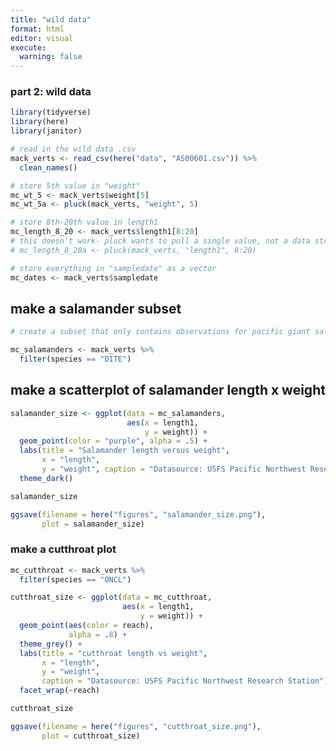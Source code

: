 ```yaml
---
title: "wild data"
format: html
editor: visual
execute: 
  warning: false
---
```


### part 2: wild data

```r
library(tidyverse)
library(here)
library(janitor)
```

```r
# read in the wild data .csv
mack_verts <- read_csv(here("data", "AS00601.csv")) %>% 
  clean_names()
```

```r
# store 5th value in "weight" 
mc_wt_5 <- mack_verts$weight[5]
mc_wt_5a <- pluck(mack_verts, "weight", 5)

# store 8th-20th value in length1
mc_length_8_20 <- mack_verts$length1[8:20]
# this doesn't work- pluck wants to pull a single value, not a data structure
# mc_length_8_20a <- pluck(mack_verts, "length1", 8:20)

# store everything in "sampledate" as a vector
mc_dates <- mack_verts$sampledate
```

## make a salamander subset

```r
# create a subset that only contains observations for pacific giant salamanders

mc_salamanders <- mack_verts %>% 
  filter(species == "DITE")
```

## make a scatterplot of salamander length x weight

```r
salamander_size <- ggplot(data = mc_salamanders, 
                          aes(x = length1,
                              y = weight)) +
  geom_point(color = "purple", alpha = .5) +
  labs(title = "Salamander length versus weight",
       x = "length",
       y = "weight", caption = "Datasource: USFS Pacific Northwest Research Station") +
  theme_dark()

salamander_size

ggsave(filename = here("figures", "salamander_size.png"), 
       plot = salamander_size)
```

### make a cutthroat plot

```r
mc_cutthroat <- mack_verts %>% 
  filter(species == "ONCL")
```

```r
cutthroat_size <- ggplot(data = mc_cutthroat, 
                         aes(x = length1,
                             y = weight)) + 
  geom_point(aes(color = reach),
             alpha = .8) +
  theme_grey() +
  labs(title = "cutthroat length vs weight",
       x = "length",
       y = "weight",
       caption = "Datasource: USFS Pacific Northwest Research Station") +
  facet_wrap(~reach)

cutthroat_size

ggsave(filename = here("figures", "cutthroat_size.png"),
       plot = cutthroat_size)
```
